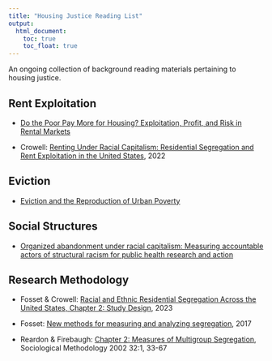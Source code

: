 ```yaml
---
title: "Housing Justice Reading List"
output: 
  html_document:
    toc: true
    toc_float: true
---
```


An ongoing collection of background reading materials pertaining to housing justice.

## Rent Exploitation

- [Do the Poor Pay More for Housing? Exploitation, Profit, and Risk in Rental Markets](https://www.journals.uchicago.edu/doi/10.1086/701697)

- Crowell: [Renting Under Racial Capitalism: Residential Segregation and Rent Exploitation in the United States](https://drive.google.com/file/d/15aOEkc6I2TFdSgUmg_u8dCJmMVO-6Fgs/view), 2022

## Eviction

- [Eviction and the Reproduction of Urban Poverty](https://www.journals.uchicago.edu/doi/full/10.1086/666082)


## Social Structures 

- [Organized abandonment under racial capitalism: Measuring accountable actors of structural racism for public health research and action](https://www.sciencedirect.com/science/article/abs/pii/S0277953624000200)


## Research Methodology

- Fosset & Crowell: [Racial and Ethnic Residential Segregation Across the United States, Chapter 2: Study Design](https://library.oapen.org/bitstream/id/7eb0efc5-1706-44bd-ba64-28e1569117f4/978-3-031-38371-7.pdf), 2023

- Fosset: [New methods for measuring and analyzing segregation](https://library.oapen.org/bitstream/id/3b1e8851-8f2e-4f17-8f6e-17076f39a845/1002008.pdf), 2017

- Reardon & Firebaugh: [Chapter 2: Measures of Multigroup Segregation](https://journals-sagepub-com.proxy1.library.virginia.edu/doi/abs/10.1111/1467-9531.00110), Sociological Methodology 2002 32:1, 33-67